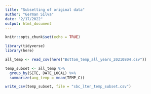```yaml
---
title: "Subsetting of original data"
author: "German Silva"
date: "2/17/2022"
output: html_document
---
```


```r
knitr::opts_chunk$set(echo = TRUE)

library(tidyverse)
library(here)
```

```r
all_temp <- read_csv(here("Bottom_temp_all_years_20210804.csv"))

temp_subset <- all_temp %>% 
  group_by(SITE, DATE_LOCAL) %>% 
  summarize(avg_temp = mean(TEMP_C))

write_csv(temp_subset, file = "sbc_lter_temp_subset.csv")
```


